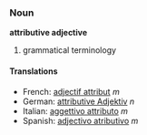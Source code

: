 ===Noun===
'''attributive adjective'''

# grammatical terminology

====Translations====
*French: [[adjectif attribut]] ''m''
*German: [[attributive Adjektiv]] ''n''
*Italian: [[aggettivo attributo]] ''m''
*Spanish: [[adjectivo atributivo]] ''m''